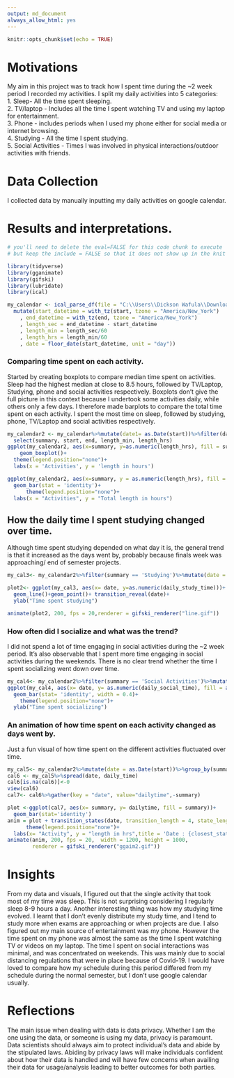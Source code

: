 ```yaml
---
output: md_document
always_allow_html: yes
---
```


```r
knitr::opts_chunk$set(echo = TRUE)
```
# Motivations
My aim in this project was to track how I spent time during the ~2 week period I recorded my activities. I split my daily activities into 5 categories:  
1. Sleep- All the time spent sleeping.  
2. TV/laptop - Includes all the time I spent watching TV and using my laptop for entertainment.  
3. Phone - includes periods when I used my phone either for social media or internet browsing.  
4. Studying - All the time I spent studying.  
5. Social Activities - Times I was involved in physical interactions/outdoor activities with friends.  


# Data Collection
I collected data by manually inputting my daily activities on google calendar. 

# Results and interpretations.

```r
# you'll need to delete the eval=FALSE for this code chunk to execute
# but keep the include = FALSE so that it does not show up in the knit file (on the webpage)

library(tidyverse)
library(gganimate)
library(gifski)
library(lubridate)
library(ical)

my_calendar <- ical_parse_df(file = "C:\\Users\\Dickson Wafula\\Downloads\\dnakhone22@amherst.edu.ics") %>%
  mutate(start_datetime = with_tz(start, tzone = "America/New_York")
    , end_datetime = with_tz(end, tzone = "America/New_York")
    , length_sec = end_datetime - start_datetime
    , length_min = length_sec/60
    , length_hrs = length_min/60
    , date = floor_date(start_datetime, unit = "day"))
```

### Comparing time spent on each activity.

Started  by creating boxplots to compare median time spent on activities. Sleep had the highest median at close to 8.5 hours, followed by TV/Laptop, Studying, phone and social activities respectively. 
Boxplots don't give the full picture in this context because I undertook some activities daily, while others only a few days.
I therefore made barplots to compare the total time spent on each activity.
I spent the most time on sleep, followed by studying, phone, TV/Laptop and social activities respectively.

```r
my_calendar2 <- my_calendar%>%mutate(date1= as.Date(start))%>%filter(date1>="2020-04-21", summary!="", summary!='Summer Housing Request Meeting')%>%
  select(summary, start, end, length_min, length_hrs)
ggplot(my_calendar2, aes(x=summary, y=as.numeric(length_hrs), fill = summary)) + 
    geom_boxplot()+
  theme(legend.position="none")+
  labs(x = 'Activities', y = 'length in hours')
```

```r
ggplot(my_calendar2, aes(x=summary, y = as.numeric(length_hrs), fill = summary))+
  geom_bar(stat = 'identity')+
      theme(legend.position="none")+
  labs(x = "Activities", y = "Total length in hours")

```

## How the daily time I spent studying changed over time.

Although time spent studying depended on what day it is, the general trend is that it increased as the days went by, probably because finals week was approaching/ end of semester projects.

```r

my_cal3<- my_calendar2%>%filter(summary == 'Studying')%>%mutate(date = as.Date(start))%>%group_by(date)%>%summarise(daily_study_time = sum(length_hrs))

plot2<- ggplot(my_cal3, aes(x= date, y=as.numeric(daily_study_time)))+
  geom_line()+geom_point()+ transition_reveal(date)+
  ylab("Time spent studying")

animate(plot2, 200, fps = 20,renderer = gifski_renderer("line.gif"))
```

### How often did I socialize and what was the trend?
I did not spend a lot of time engaging in social activities during the ~2 week period. It's also observable that I spent more time engaging in social activities during the weekends. There is no clear trend whether the time I spent socializing went down over time.

```r
my_cal4<- my_calendar2%>%filter(summary == 'Social Activities')%>%mutate(date = as.Date(start))%>%group_by(date)%>%summarise(daily_social_time = sum(length_hrs))
ggplot(my_cal4, aes(x= date, y= as.numeric(daily_social_time), fill = as.factor(date)))+
  geom_bar(stat= 'identity', width = 0.4)+
    theme(legend.position="none")+
  ylab("Time spent socializing")

```

### An animation of how time spent on each activity changed as days went by.

Just a fun visual of how time spent on the different activities fluctuated over time. 

```r
my_cal5<- my_calendar2%>%mutate(date = as.Date(start))%>%group_by(summary,date)%>%summarise(daily_time = sum(length_hrs))%>%ungroup()
cal6 <- my_cal5%>%spread(date, daily_time)
cal6[is.na(cal6)]<-0
view(cal6)
cal7<- cal6%>%gather(key = "date", value="dailytime",-summary)

plot <-ggplot(cal7, aes(x= summary, y= dailytime, fill = summary))+
  geom_bar(stat='identity') 
anim = plot + transition_states(date, transition_length = 4, state_length = 1)+
      theme(legend.position="none")+
  labs(x= "Activity", y = "length in hrs",title = 'Date : {closest_state}')
animate(anim, 200, fps = 20,  width = 1200, height = 1000, 
        renderer = gifski_renderer("ggaim2.gif"))

```


# Insights  

From my data and visuals, I figured out that the single activity that took most of my time was sleep. This is not surprising considering I regularly sleep 8-9 hours a day. Another interesting thing was how my studying time evolved. I learnt that I don't evenly distribute my study time, and I tend to study more when exams are approaching or when projects are due. I also figured out my main source of entertainment was my phone. However the time spent on my phone was almost the same as the time I spent watching TV or videos on my laptop. The time I spent on social interactions was minimal, and was concentrated on weekends. This was mainly due to social distancing regulations that were in place because of Covid-19. I would have loved to compare how my schedule during this period differed from my schedule during the normal semester, but I don't use google calendar usually.

# Reflections  
The main issue when dealing with data is data privacy. Whether I am the one using the data, or someone is using my data, privacy is paramount. Data scientists should always aim to protect individual's data and abide by the stipulated laws. Abiding by privacy laws will make individuals confident about how their data is handled and will have few concerns when availing their data for usage/analysis leading to better outcomes for both parties.